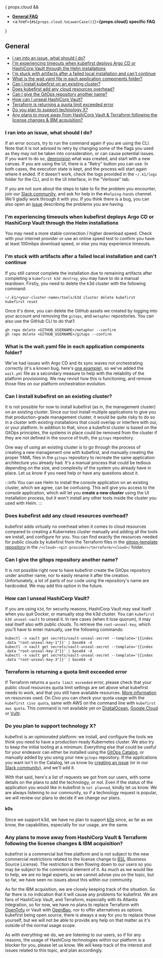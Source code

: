 
{ props.cloud &&
    <ul>
        <li>
            <a href="#general"><b>General FAQ</b></a>
        </li>
        <li>
            <a href={`#${props.cloud.toLowerCase()}`}><b>{props.cloud} specific FAQ</b></a>
        </li>
    </ul>
}

## General

- [I ran into an issue, what should I do?](#i-ran-into-an-issue-what-should-i-do)
- [I'm experiencing timeouts when kubefirst deploys Argo CD or HashiCorp Vault through the Helm installations](#im-experiencing-timeouts-when-kubefirst-deploys-argo-cd-or-hashicorp-vault-through-the-helm-installations)
- [I'm stuck with artifacts after a failed local installation and can't continue](#im-stuck-with-artifacts-after-a-failed-local-installation-and-cant-continue)
- [What is the wait.yaml file in each application components folder?](#what-is-the-waityaml-file-in-each-application-components-folder)
- [Can I install kubefirst on an existing cluster?](#can-i-install-kubefirst-on-an-existing-cluster)
- [Does kubefirst add any cloud resources overhead?](#does-kubefirst-add-any-cloud-resources-overhead)
- [Can I give the GitOps repository another name?](#can-i-give-the-gitops-repository-another-name)
- [How can I unseal HashiCorp Vault?](#how-can-i-unseal-hashicorp-vault)
- [Terraform is returning a quota limit exceeded error](#terraform-is-returning-a-quota-limit-exceeded-error)
- [Do you plan to support technology X?](#do-you-plan-to-support-technology-x)
- [Any plans to move away from HashiCorp Vault & Terraform following the license changes & IBM acquisition?](#any-plans-to-move-away-from-hashicorp-vault--terraform-following-the-license-changes--ibm-acquisition)

### I ran into an issue, what should I do?

If an error occurs, try to run the command again if you are using the CLI. Note that it is not advised to retry by changing some of the flags you used as they may not be taken into consideration, or can cause potential issues. If you want to do so, [deprovision](./deprovision) what was created, and start with a new canvas. If you are using the UI, there is a "Retry" button you can use. In both cases, the execution state is kept, and the process will start again where it ended. If it doesn't work, check the logs provided in the `~/.k1/logs` folder for the CLI, and in the UI interface, in the "Verbose" tab.

If you are not sure about the steps to take to fix the problem you encounter, join our [Slack community](https://kubefirst.io/slack), and ask for help in the `#helping-hands` channel. We'll gladly work through it with you. If you think there is a bug, you can also open an [issue](https://github.com/kubefirst/kubefirst/issues) describing the problems you are having.

### I'm experiencing timeouts when kubefirst deploys Argo CD or HashiCorp Vault through the Helm installations

You may need a more stable connection / higher download speed. Check with your internet provider or use an online speed test to confirm you have at least 100mbps download speed, or else you may experience timeouts.

### I'm stuck with artifacts after a failed local installation and can't continue

If you still cannot complete the installation due to remaining artifacts after completing a `kubefirst k3d destroy`, you may have to do a manual teardown. Firstly, you need to delete the k3d cluster with the following command:

```shell
~/.k1/<your-cluster-name>/tools/k3d cluster delete kubefirst
kubefirst reset
```

Once it's done, you can delete the GitHub assets we created by logging into your account and removing the `gitops`, and `metaphor` repositories. You can also use the GitHub CLI to do that1:

```shell
gh repo delete <GITHUB_USERNAME>/metaphor --confirm
gh repo delete <GITHUB_USERNAME>/gitops --confirm
```

### What is the wait.yaml file in each application components folder?

We've had issues with Argo CD and its sync waves not orchestrating correctly (it's a known bug, here's [one example](https://github.com/argoproj/argo-cd/issues/12376)), so we've added the `wait.yml` file as a secondary measure to help with the reliability of the platform provisioning. We may revisit how this is functioning, and remove those files on our platform orchestration evolution.

### Can I install kubefirst on an existing cluster?

It is not possible for now to install kubefirst (as in, the management cluster) on an existing cluster. Since our tool install multiple applications to give you that production-grade management cluster, it would be quite risky to do so in a cluster with existing installations that could overlap or interfere with our, or your platform. In addition to that, since a kubefirst cluster is based on the GitOps principles, the systems in place could be removed from the cluster if they are not defined in the source of truth, the `gitops` repository.

One way of _using_ an existing cluster is to go through the process of creating a new management one with kubefirst, and manually creating the proper YAML files in the `gitops` repository to recreate the same application architecture you already had. It's a manual process that could be tedious depending on the size, and complexity of the system you already have in place. Let us know if you need help or have any questions about it.

:::info
You can use Helm to install the console application on an existing cluster, which we agree, can be confusing. This will give you access to the console application, which will let you **create a new cluster** using the UI installation process, but it won't install any other tools inside the cluster you used with Helm.
:::

### Does kubefirst add any cloud resources overhead?

kubefirst adds virtually no overhead when it comes to cloud resources compared to creating a Kubernetes cluster manually and adding all the tools we install, and configure for you. You can find exactly the resources needed for public clouds by kubefirst from the Terraform files in the [gitops-template repository](https://github.com/kubefirst/gitops-template/) in the `/<cloud>-<git-provider>/terraform/<cloud>/` folder.

### Can I give the gitops repository another name?

It is not possible right now to have kubefirst create the GitOps repository under another name, nor to easily rename it after the creation. Unfortunately, a lot of parts of our code using the repository's name are hardcoded. We may add this option in the future.

### How can I unseal HashiCorp Vault?

If you are using `k3d`, for security reasons, HashiCorp Vault may seal itself when you quit Docker, or manually stop the k3d cluster. You can `kubefirst k3d unseal-vault` to unseal it. In rare cases (when it lose quorum), it may seal itself also with public clouds. To retrieve the `root-unseal-key`, which you'll have to enter manually, use the following commands:

```shell
kubectl -n vault get secrets/vault-unseal-secret --template='{{index .data "root-unseal-key-1"}}' | base64 -d
kubectl -n vault get secrets/vault-unseal-secret --template='{{index .data "root-unseal-key-2"}}' | base64 -d
kubectl -n vault get secrets/vault-unseal-secret --template='{{index .data "root-unseal-key-3"}}' | base64 -d
```

### Terraform is returning a quota limit exceeded error

If Terraform returns a `quota limit exceeded` error, please check that your public cloud resources quota limit settings are set above what kubefirst needs to work, and that you still have available resources. [More information](#does-kubefirst-add-any-cloud-resources-overhead) on resources used. On Civo you can check your quota usage with the `kubefirst civo quota`, same with AWS on the command line with `kubefirst aws quota`. This command is not available yet on [DigitalOcean](https://github.com/kubefirst/kubefirst/issues/1964), [Google Cloud](https://github.com/kubefirst/kubefirst/issues/1963) or [Vultr](https://github.com/kubefirst/kubefirst/issues/1965).

### Do you plan to support technology X?

kubefirst is an opinionated platform: we install, and configure the tools we think you need to have a production-ready Kubernetes cluster. We also try to keep the initial tooling at a minimum. Everything else that could be useful for your endeavor can either be installed using the [GitOps Catalog](gitops-catalog), or manually added by you using your new `gitops` repository. If the applications you want isn't in the Catalog, let us know by [creating an issue](https://github.com/kubefirst/gitops-catalog/issues/new) (or in our [Slack community](https://kubefirst.io/slack)), and we'll add it.

With that said, here's a list of requests we got from our users, with some details on the plans to add the technology, or not. Even if the status of the application you would like in kubefirst is `not planned`, kindly let us know. We are always listening to our community, so if a technology request is popular, we will review our plans to decide if we change our plans.

#### k0s

Since we support k3d, we have no plan to support [k0s](https://github.com/k0sproject/k0s) since, as far as we know, the capabilities, especially for our usage, are the same.

### Any plans to move away from HashiCorp Vault & Terraform following the license changes & IBM acquisition?

kubefirst is a commercial but free platform and is not subject to the new commercial restrictions related to the license change to [BSL](https://www.hashicorp.com/bsl) (Business Source License). The restriction is then flowing down to our users so you may be subject to the commercial element of it. As much as we would like to help, we are no legal experts, so we cannot advise you on the topic, but so far, we have seen no issues about this within our community.

As for the IBM acquisition, we are closely keeping track of the situation. So far there is no indication that it will cause any problems for kubefirst. We are fans of HashiCorp Vault, and Terraform, especially with its Atlantis integration, so for now, we have no plans to replace Terraform with [OpenTofu](https://opentofu.org) or Vault with [OpenBao](https://openbao.org), nor to offer alternatives as options. kubefirst being open source, there is always a way for you to replace those yourself, but we will not be able to provide any help on that matter as it's outside of the normal usage scope.

As with everything we do, we are listening to our users, so if for any reasons, the usage of HashiCorp technologies within our platform is a blocker for you, please let us know. We will keep track of the interest and issues related to this topic, and plan accordingly.

